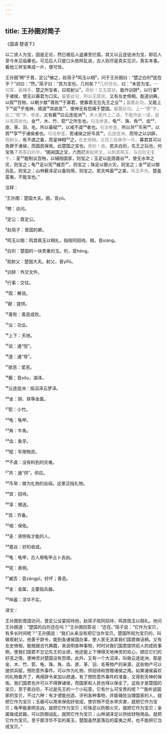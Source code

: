 ```yaml
---
---
---
```

title: 王孙圉对简子
---




《国语·楚语下》





以二贤人为宝，固是正论，然已被后人盗袭至烂腐。其又以云连徒洲为宝，即后人至今未见临摹也。可见后人只是口头依样乱说，古人则尽是真实见识，真实本事。看他三样宝串成一片，便可信。





王孙圉¹聘²于晋，定公³飨之，赵简子⁴鸣玉以相⁵，问于王孙圉曰：“楚之白珩⁶犹在乎？”对曰：“然。”简子曰：“其为宝也，几何矣？”<font color=gray font-size=0.8rem>几何世也。</font>曰：“未尝为宝。<font color=gray font-size=0.8rem>一句答，最辣手。</font>楚之所宝者，曰观射父⁷，<font color=gray font-size=0.8rem>奇妙！又无腐状。</font>能作训辞⁸，以行事⁹于诸侯，使无以寡君为口实。<font color=gray font-size=0.8rem>最要此句，所以无腐状。</font>又有左史倚相，能道训典，以叙¹⁰百物，以朝夕献¹¹善败¹²于寡君，使寡君无忘先王之业¹³；<font color=gray font-size=0.8rem>最要此句。</font>又能上下¹⁴说¹⁵乎鬼神，顺道¹⁶其欲恶¹⁷，使神无有怨痛于楚国。<font color=gray font-size=0.8rem>最要此句。上一“使”字，此二“使”字，参差。</font>又有薮¹⁸曰云连徒洲¹⁹，<font color=gray font-size=0.8rem>宋人能作上二语，不能作此一语，是以有腐状也。</font>金²⁰、木、竹、箭²¹之所生也。<font color=gray font-size=0.8rem>句法参差。</font>龟²²、珠、角²³、齿²⁴、皮、革、羽、毛，所以备赋²⁵，以戒不虞²⁶者也。<font color=gray font-size=0.8rem>句法参差。</font>所以共²⁷币帛²⁸，以宾²⁹享³⁰于诸侯者也。<font color=gray font-size=0.8rem>句法参差。</font>若诸侯之好币具³¹，<font color=gray font-size=0.8rem>云连徒洲。</font>而导之以训辞，<font color=gray font-size=0.8rem>观射父。</font>有不虞之备，而皇神相³²之，<font color=gray font-size=0.8rem>左史倚相。又将三段串作一片。</font>寡君其可以免罪于诸侯，而国民保焉。此楚国之宝也。<font color=gray font-size=0.8rem>奇妙！收。</font>若夫白珩，先王之玩也，何宝焉？<font color=gray font-size=0.8rem>再答白珩毕。</font>“圉闻国之宝，六而已<font color=gray font-size=0.8rem>重起奇文，以刺其鸣玉，与白珩无复干。</font>：圣³³能制议百物，以辅相国家，则宝之；玉足以庇荫嘉谷³⁴，使无水旱之灾，则宝之；龟³⁵足以宪³⁶臧否³⁷，则宝之；珠足以御火灾，则宝之；金³⁸足以御兵乱，则宝之；山林薮泽足以备则用，则宝之。若夫哗嚣³⁹之美，<font color=gray font-size=0.8rem>鸣玉声也。</font>楚虽蛮夷，不能宝也。”

注释：

¹王孙圉：楚国大夫。圉，音yǔ。

²聘：访问。

³定公：晋定公。

⁴赵简子：晋国的卿。

⁵鸣玉以相：鸣其佩玉以相礼，指陪同招待。相，音xiàng。

⁶白珩：楚国的一块贵重的玉。珩，音héng。

⁷观射父：楚国大夫。射父，音yìfǔ。

⁸训辞：外交文件。

⁹行事：交往。

¹⁰叙：解说。

¹¹献：提供。

¹²善败：善恶成败。

¹³业：功业。

¹⁴上下：天地。

¹⁵说：通“悦”。

¹⁶道：通“导”。

¹⁷欲恶：爱恶。

¹⁸薮：音sǒu，湖泽。

¹⁹云连徒洲：指沼泽云梦泽。

²⁰金：铜、铁等金属。

²¹箭：小竹。

²²龟：龟甲。

²³角：牛角。

²⁴齿：象牙。

²⁵赋：军用物资。

²⁶不虞：没有料到的灾难。

²⁷共：通“供”，供应。

²⁸币帛：做为礼物的丝绢，这里泛指礼物。

²⁹宾：招待。

³⁰享：赠送。

³¹具：齐备。

³²相：保佑。

³³圣：贤明有才能的人。

³⁴嘉谷：好的收成。

³⁵龟：龟甲，古人用龟甲占卜吉凶。

³⁶宪：表明。

³⁷臧否：音zāngpǐ，好坏；善恶。

³⁸金：金属，主要指兵器。

³⁹哗嚣：浮华不实。

译文：

王孙圉到晋国访问，晋定公设宴招待他，赵简子陪同招待，鸣其佩玉以相礼。他问王孙圉道：“楚国的白珩还在吗？”王孙圉回答说：“还在。”简子说：“它作为宝贝，有多长时间呢？”王孙圉说：“我们从来没有把它当作宝贝。楚国所视为宝贝的，叫做观射父。他善于辞令，能到各诸侯国办事，使人家无法拿我们国君做话柄。又有左史倚相，能根据古代典籍，来说明各种事物，时时对我们国君提供前人的成败事例，使我们国君不忘记先王的业绩，他还能上下博得天地神灵的欢心，顺应它们的好恶之情，使神灵对楚国没有怨恨。此外，又有一个大沼泽，叫做云连徒洲，那是金、木、竹、箭、龟、珠、角、齿、皮、革、羽、毛等物产的来源，这些物产可以提供兵赋，预防意外事件。可以作为礼物，供招待和馈赠诸侯之用。如果诸侯喜欢的礼物备齐了，再用辞令来加以疏通，有了预防意外事件的准备，又得到天神的保佑，我们国君也许可以不得罪诸侯，而国家和人民也得以保全了。这些才是楚国的宝贝，至于那白珩，不过是先王的一个小玩意，它有什么可宝贵的呢？”“我听说国家的宝贝，不过六种：有才德能创造、评判各种事物，并能辅佐治理国家的人，就把它作为宝贝；玉器可以用来保佑好收成，使农物不受水旱灾害，就把它作为宝贝；龟甲能表明吉凶，就把它作为宝贝；珍珠足以防御火灾，就把它作为宝贝；金属做成武器，可以防御战乱，就把它作为宝贝；山林湖泽足以供给财物用品，就把它作为宝贝。至于那浮华不实的美玉，楚国虽然是落后的蛮夷之邦，也不能把它当成宝贝。”